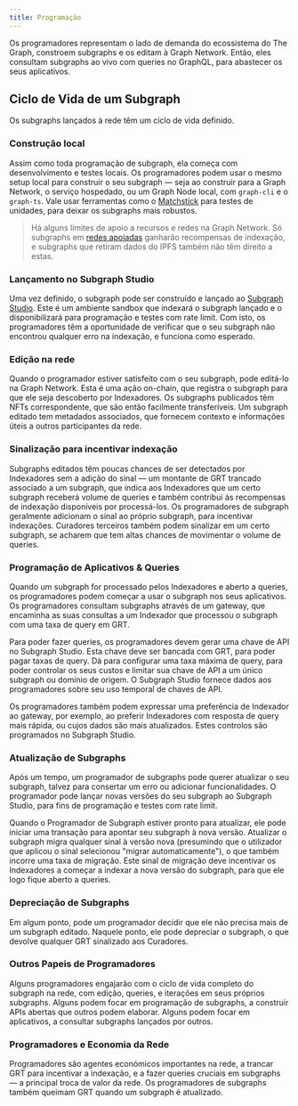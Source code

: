 ```yaml
---
title: Programação
---
```


Os programadores representam o lado de demanda do ecossistema do The Graph, constroem subgraphs e os editam à Graph Network. Então, eles consultam subgraphs ao vivo com queries no GraphQL, para abastecer os seus aplicativos.

## Ciclo de Vida de um Subgraph

Os subgraphs lançados à rede têm um ciclo de vida definido.

### Construção local

Assim como toda programação de subgraph, ela começa com desenvolvimento e testes locais. Os programadores podem usar o mesmo setup local para construir o seu subgraph — seja ao construir para a Graph Network, o serviço hospedado, ou um Graph Node local, com `graph-cli` e o `graph-ts`. Vale usar ferramentas como o [Matchstick](https://github.com/LimeChain/matchstick) para testes de unidades, para deixar os subgraphs mais robustos.

> Há alguns limites de apoio a recursos e redes na Graph Network. Só subgraphs em [redes apoiadas](/developing/supported-networks) ganharão recompensas de indexação, e subgraphs que retiram dados do IPFS também não têm direito a estas.

### Lançamento no Subgraph Studio

Uma vez definido, o subgraph pode ser construído e lançado ao [Subgraph Studio](https://thegraph.com/docs/en/deploying/subgraph-studio-faqs/). Este é um ambiente sandbox que indexará o subgraph lançado e o disponibilizará para programação e testes com rate limit. Com isto, os programadores têm a oportunidade de verificar que o seu subgraph não encontrou qualquer erro na indexação, e funciona como esperado.

### Edição na rede

Quando o programador estiver satisfeito com o seu subgraph, pode editá-lo na Graph Network. Esta é uma ação on-chain, que registra o subgraph para que ele seja descoberto por Indexadores. Os subgraphs publicados têm NFTs correspondente, que são então facilmente transferíveis. Um subgraph editado tem metadados associados, que fornecem contexto e informações úteis a outros participantes da rede.

### Sinalização para incentivar indexação

Subgraphs editados têm poucas chances de ser detectados por Indexadores sem a adição do sinal — um montante de GRT trancado associado a um subgraph, que indica aos Indexadores que um certo subgraph receberá volume de queries e também contribui às recompensas de indexação disponíveis por processá-los. Os programadores de subgraph geralmente adicionam o sinal ao próprio subgraph, para incentivar indexações. Curadores terceiros também podem sinalizar em um certo subgraph, se acharem que tem altas chances de movimentar o volume de queries.

### Programação de Aplicativos & Queries

Quando um subgraph for processado pelos Indexadores e aberto a queries, os programadores podem começar a usar o subgraph nos seus aplicativos. Os programadores consultam subgraphs através de um gateway, que encaminha as suas consultas a um Indexador que processou o subgraph com uma taxa de query em GRT.

Para poder fazer queries, os programadores devem gerar uma chave de API no Subgraph Studio. Esta chave deve ser bancada com GRT, para poder pagar taxas de query. Dá para configurar uma taxa máxima de query, para poder controlar os seus custos e limitar sua chave de API a um único subgraph ou domínio de origem. O Subgraph Studio fornece dados aos programadores sobre seu uso temporal de chaves de API.

Os programadores também podem expressar uma preferência de Indexador ao gateway, por exemplo, ao preferir Indexadores com resposta de query mais rápida, ou cujos dados são mais atualizados. Estes controlos são programados no Subgraph Studio.

### Atualização de Subgraphs

Após um tempo, um programador de subgraphs pode querer atualizar o seu subgraph, talvez para consertar um erro ou adicionar funcionalidades. O programador pode lançar novas versões do seu subgraph ao Subgraph Studio, para fins de programação e testes com rate limit.

Quando o Programador de Subgraph estiver pronto para atualizar, ele pode iniciar uma transação para apontar seu subgraph à nova versão. Atualizar o subgraph migra qualquer sinal à versão nova (presumindo que o utilizador que aplicou o sinal selecionou "migrar automaticamente"), o que também incorre uma taxa de migração. Este sinal de migração deve incentivar os Indexadores a começar a indexar a nova versão do subgraph, para que ele logo fique aberto a queries.

### Depreciação de Subgraphs

Em algum ponto, pode um programador decidir que ele não precisa mais de um subgraph editado. Naquele ponto, ele pode depreciar o subgraph, o que devolve qualquer GRT sinalizado aos Curadores.

### Outros Papeis de Programadores

Alguns programadores engajarão com o ciclo de vida completo do subgraph na rede, com edição, queries, e iterações em seus próprios subgraphs. Alguns podem focar em programação de subgraphs, a construir APIs abertas que outros podem elaborar. Alguns podem focar em aplicativos, a consultar subgraphs lançados por outros.

### Programadores e Economia da Rede

Programadores são agentes económicos importantes na rede, a trancar GRT para incentivar a indexação, e a fazer queries cruciais em subgraphs — a principal troca de valor da rede. Os programadores de subgraphs também queimam GRT quando um subgraph é atualizado.
